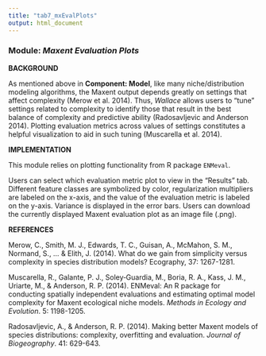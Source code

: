 ---
title: "tab7_mxEvalPlots"
output: html_document
---

### **Module:** ***Maxent Evaluation Plots*** 

**BACKGROUND**  

As mentioned above in **Component: Model**, like many niche/distribution modeling algorithms, the Maxent output depends greatly on settings that affect complexity (Merow et al. 2014). Thus, *Wallace* allows users to “tune” settings related to complexity to identify those that result in the best balance of complexity and predictive ability (Radosavljevic and Anderson 2014). Plotting evaluation metrics across values of settings constitutes a helpful visualization to aid in such tuning (Muscarella et al. 2014).

**IMPLEMENTATION** 

This module relies on plotting functionality from R package `ENMeval`.

Users can select which evaluation metric plot to view in the "Results" tab. Different feature classes are symbolized by color, regularization multipliers are labeled on the x-axis, and the value of the evaluation metric is labeled on the y-axis. Variance is displayed in the error bars. Users can download the currently displayed Maxent evaluation plot as an image file (.png).

**REFERENCES**

Merow, C., Smith, M. J., Edwards, T. C., Guisan, A., McMahon, S. M., Normand, S., ... & Elith, J. (2014). What do we gain from simplicity versus complexity in species distribution models? Ecography, 37: 1267-1281.

Muscarella, R., Galante, P. J., Soley‐Guardia, M., Boria, R. A., Kass, J. M., Uriarte, M., & Anderson, R. P. (2014). ENMeval: An R package for conducting spatially independent evaluations and estimating optimal model complexity for Maxent ecological niche models. *Methods in Ecology and Evolution*. 5: 1198-1205.

Radosavljevic, A., & Anderson, R. P. (2014). Making better Maxent models of species distributions: complexity, overfitting and evaluation. *Journal of Biogeography*. 41: 629-643.
